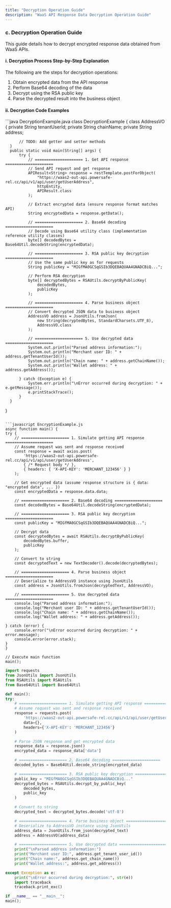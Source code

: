 ```yaml
---
title: "Decryption Operation Guide"
description: "WaaS API Response Data Decryption Operation Guide"
---
```


### c. Decryption Operation Guide

This guide details how to decrypt encrypted response data obtained from WaaS APIs.

#### i. Decryption Process Step-by-Step Explanation

The following are the steps for decryption operations:

1. Obtain <span className="text-blue-600 font-semibold"> encrypted data </span> from the API response
2. Perform <span className="text-blue-600 font-semibold"> Base64 decoding </span> of the data
3. Decrypt using the <span className="text-blue-600 font-semibold"> RSA public key </span>
4. Parse the decrypted result into the <span className="text-blue-600 font-semibold"> business object </span>

#### ii. Decryption Code Examples

<CodeGroup>
  ```java DecryptionExample.java
  class DecryptionExample {
      class AddressVO {
          private String tenantUserId;
          private String chainName;
          private String address;

          // TODO: Add getter and setter methods
      }
      public static void main(String[] args) {
          try {
              // ===================== 1. Get API response =====================
              // Send API request and get response
              APIResult<String> response = restTemplate.postForObject(
                  "https://waas2-out-api.powersafe-rel.cc/api/v1/api/user/getUserAddress",
                  httpEntity,
                  APIResult.class
              );

              // Extract encrypted data (ensure response format matches API)
              String encryptedData = response.getData();

              // ===================== 2. Base64 decoding =====================
              // Decode using Base64 utility class (implementation reference utility classes)
              byte[] decodedBytes = Base64Util.decodeString(encryptedData);

              // ===================== 3. RSA public key decryption =====================
              // Use the same public key as for requests
              String publicKey = "MIGfMA0GCSqGSIb3DQEBAQUAA4GNADCBiQ...";

              // Perform RSA decryption
              byte[] decryptedBytes = RSAUtils.decryptByPublicKey(
                  decodedBytes,
                  publicKey
              );

              // ===================== 4. Parse business object =====================
              // Convert decrypted JSON data to business object
              AddressVO address = JsonUtils.fromJson(
                  new String(decryptedBytes, StandardCharsets.UTF_8),
                  AddressVO.class
              );

              // ===================== 5. Use decrypted data =====================
              System.out.println("Parsed address information:");
              System.out.println("Merchant user ID: " + address.getTenantUserId());
              System.out.println("Chain name: " + address.getChainName());
              System.out.println("Wallet address: " + address.getAddress());

          } catch (Exception e) {
              System.err.println("\nError occurred during decryption: " + e.getMessage());
              e.printStackTrace();
          }
      }
  }
  ```

  ```javascript EncryptionExample.js
async function main() {
  try {
      // ===================== 1. Simulate getting API response =====================
      // Assume request was sent and response received
      const response = await axios.post(
          'https://waas2-out-api.powersafe-rel.cc/api/v1/api/user/getUserAddress',
          { /* Request body */ },
          { headers: { 'X-API-KEY': 'MERCHANT_123456' } }
      );

      // Get encrypted data (assume response structure is { data: "encrypted data", ... })
      const encryptedData = response.data.data;

      // ===================== 2. Base64 decoding =====================
      const decodedBytes = Base64Util.decodeString(encryptedData);

      // ===================== 3. RSA public key decryption =====================
      const publicKey = "MIGfMA0GCSqGSIb3DQEBAQUAA4GNADCBiQ...";

      // Decrypt data
      const decryptedBytes = await RSAUtils.decryptByPublicKey(
          decodedBytes.buffer,
          publicKey
      );

      // Convert to string
      const decryptedText = new TextDecoder().decode(decryptedBytes);

      // ===================== 4. Parse business object =====================
      // Deserialize to AddressVO instance using JsonUtils
      const address = JsonUtils.fromJson(decryptedText, AddressVO);

      // ===================== 5. Use decrypted data =====================
      console.log("Parsed address information:");
      console.log("Merchant user ID: " + address.getTenantUserId());
      console.log("Chain name: " + address.getChainName());
      console.log("Wallet address: " + address.getAddress());

  } catch (error) {
      console.error("\nError occurred during decryption: " + error.message);
      console.error(error.stack);
  }
}

// Execute main function
main();
  ```

  ```python EncryptionExample.py
import requests
from JsonUtils import JsonUtils
from RSAUtils import RSAUtils
from Base64Util import Base64Util

def main():
  try:
      # ===================== 1. Simulate getting API response =====================
      # Assume request was sent and response received
      response = requests.post(
          'https://waas2-out-api.powersafe-rel.cc/api/v1/api/user/getUserAddress',
          data={},
          headers={'X-API-KEY': 'MERCHANT_123456'}
      )

      # Parse JSON response and get encrypted data
      response_data = response.json()
      encrypted_data = response_data['data']

      # ===================== 2. Base64 decoding =====================
      decoded_bytes = Base64Util.decode_string(encrypted_data)

      # ===================== 3. RSA public key decryption =====================
      public_key = "MIGfMA0GCSqGSIb3DQEBAQUAA4GNADCBiQ..."
      decrypted_bytes = RSAUtils.decrypt_by_public_key(
          decoded_bytes,
          public_key
      )

      # Convert to string
      decrypted_text = decrypted_bytes.decode('utf-8')

      # ===================== 4. Parse business object =====================
      # Deserialize to AddressVO instance using JsonUtils
      address_data = JsonUtils.from_json(decrypted_text)
      address = AddressVO(address_data)

      # ===================== 5. Use decrypted data =====================
      print("\nParsed address information:")
      print("Merchant user ID:", address.get_tenant_user_id())
      print("Chain name:", address.get_chain_name())
      print("Wallet address:", address.get_address())

  except Exception as e:
      print("\nError occurred during decryption:", str(e))
      import traceback
      traceback.print_exc()

if __name__ == "__main__":
  main();
  ```

</CodeGroup>
